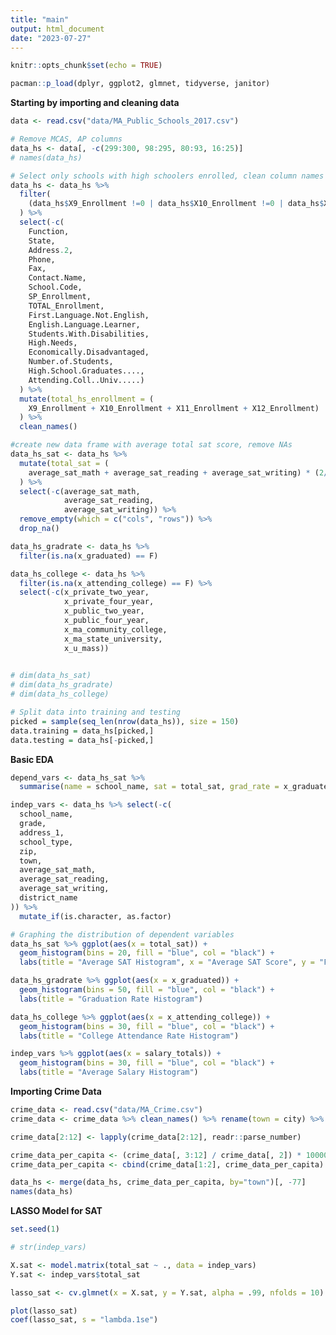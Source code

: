 ```yaml
---
title: "main"
output: html_document
date: "2023-07-27"
---
```


```r
knitr::opts_chunk$set(echo = TRUE)

pacman::p_load(dplyr, ggplot2, glmnet, tidyverse, janitor)
```

**Starting by importing and cleaning data**

```r
data <- read.csv("data/MA_Public_Schools_2017.csv")

# Remove MCAS, AP columns
data_hs <- data[, -c(299:300, 98:295, 80:93, 16:25)]
# names(data_hs)

# Select only schools with high schoolers enrolled, clean column names
data_hs <- data_hs %>% 
  filter(
    (data_hs$X9_Enrollment !=0 | data_hs$X10_Enrollment !=0 | data_hs$X11_Enrollment !=0 | data_hs$X12_Enrollment !=0)
  ) %>% 
  select(-c(
    Function, 
    State, 
    Address.2, 
    Phone, 
    Fax, 
    Contact.Name, 
    School.Code, 
    SP_Enrollment, 
    TOTAL_Enrollment, 
    First.Language.Not.English, 
    English.Language.Learner, 
    Students.With.Disabilities, 
    High.Needs, 
    Economically.Disadvantaged, 
    Number.of.Students, 
    High.School.Graduates...., 
    Attending.Coll..Univ.....)
  ) %>% 
  mutate(total_hs_enrollment = (
    X9_Enrollment + X10_Enrollment + X11_Enrollment + X12_Enrollment)
  ) %>% 
  clean_names()

#create new data frame with average total sat score, remove NAs
data_hs_sat <- data_hs %>% 
  mutate(total_sat = (
    average_sat_math + average_sat_reading + average_sat_writing) * (2/3)
  ) %>% 
  select(-c(average_sat_math, 
            average_sat_reading, 
            average_sat_writing)) %>% 
  remove_empty(which = c("cols", "rows")) %>%
  drop_na()

data_hs_gradrate <- data_hs %>% 
  filter(is.na(x_graduated) == F)

data_hs_college <- data_hs %>% 
  filter(is.na(x_attending_college) == F) %>% 
  select(-c(x_private_two_year, 
            x_private_four_year, 
            x_public_two_year, 
            x_public_four_year, 
            x_ma_community_college, 
            x_ma_state_university, 
            x_u_mass))
  

# dim(data_hs_sat)
# dim(data_hs_gradrate)
# dim(data_hs_college)

# Split data into training and testing 
picked = sample(seq_len(nrow(data_hs)), size = 150)
data.training = data_hs[picked,]
data.testing = data_hs[-picked,]
```

**Basic EDA**

```r
depend_vars <- data_hs_sat %>% 
  summarise(name = school_name, sat = total_sat, grad_rate = x_graduated, college_rate = x_attending_college)

indep_vars <- data_hs %>% select(-c(
  school_name,
  grade,
  address_1,
  school_type,
  zip,
  town,
  average_sat_math,
  average_sat_reading,
  average_sat_writing,
  district_name
)) %>% 
  mutate_if(is.character, as.factor)

# Graphing the distribution of dependent variables
data_hs_sat %>% ggplot(aes(x = total_sat)) + 
  geom_histogram(bins = 20, fill = "blue", col = "black") + 
  labs(title = "Average SAT Histogram", x = "Average SAT Score", y = "Frequency")

data_hs_gradrate %>% ggplot(aes(x = x_graduated)) + 
  geom_histogram(bins = 50, fill = "blue", col = "black") + 
  labs(title = "Graduation Rate Histogram")

data_hs_college %>% ggplot(aes(x = x_attending_college)) + 
  geom_histogram(bins = 30, fill = "blue", col = "black") + 
  labs(title = "College Attendance Rate Histogram")

indep_vars %>% ggplot(aes(x = salary_totals)) + 
  geom_histogram(bins = 30, fill = "blue", col = "black") + 
  labs(title = "Average Salary Histogram")
```

**Importing Crime Data**

```r
crime_data <- read.csv("data/MA_Crime.csv")
crime_data <- crime_data %>% clean_names() %>% rename(town = city) %>% mutate_if(is.numeric, as.character)

crime_data[2:12] <- lapply(crime_data[2:12], readr::parse_number)

crime_data_per_capita <- (crime_data[, 3:12] / crime_data[, 2]) * 100000
crime_data_per_capita <- cbind(crime_data[1:2], crime_data_per_capita)

data_hs <- merge(data_hs, crime_data_per_capita, by="town")[, -77]
names(data_hs)

```

**LASSO Model for SAT**

```r
set.seed(1)

# str(indep_vars)

X.sat <- model.matrix(total_sat ~ ., data = indep_vars)
Y.sat <- indep_vars$total_sat

lasso_sat <- cv.glmnet(x = X.sat, y = Y.sat, alpha = .99, nfolds = 10)

plot(lasso_sat)
coef(lasso_sat, s = "lambda.1se")
```
